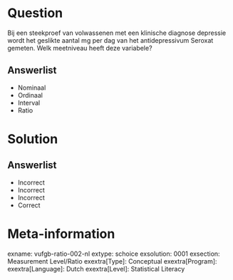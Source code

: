 Question
========

Bij een steekproef van volwassenen met een klinische diagnose depressie wordt het geslikte aantal mg per dag van het antidepressivum Seroxat gemeten. Welk meetniveau heeft deze variabele?
  
Answerlist
----------
* Nominaal
* Ordinaal
* Interval
* Ratio

Solution
========

Answerlist
----------
* Incorrect
* Incorrect
* Incorrect
* Correct

Meta-information
================
exname: vufgb-ratio-002-nl
extype: schoice
exsolution: 0001
exsection: Measurement Level/Ratio
exextra[Type]: Conceptual
exextra[Program]: 
exextra[Language]: Dutch
exextra[Level]: Statistical Literacy
